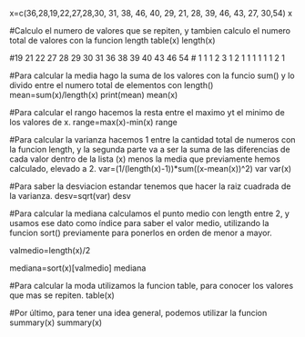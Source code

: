 
x=c(36,28,19,22,27,28,30, 31, 38, 46, 40, 29, 21, 28, 39, 46, 43, 27, 30,54)
x

#Calculo el numero de valores que se repiten, y tambien calculo el numero total de valores con la funcion length
table(x)
length(x)

#19 21 22 27 28 29 30 31 36 38 39 40 43 46 54 
# 1  1  1  2  3  1  2  1  1  1  1  1  1  2  1

#Para calcular la media hago la suma de los valores con la funcio sum() y lo divido entre el numero total de elementos con length()
mean=sum(x)/length(x)
print(mean)
mean(x)

#Para calcular el rango hacemos la resta entre el maximo yt el minimo de los valores de x.
range=max(x)-min(x)
range

#Para calcular la varianza hacemos 1 entre la cantidad total de numeros con la funcion length, y la segunda parte va a ser la suma de las diferencias de cada valor dentro de la lista (x) menos la media que previamente hemos calculado, elevado a 2.
var=(1/(length(x)-1))*sum((x-mean(x))^2)
var
var(x)

#Para saber la desviacion estandar tenemos que hacer la raiz cuadrada de la varianza.
desv=sqrt(var)
desv


#Para calcular la mediana calculamos el punto medio con length entre 2, y usamos ese dato como índice para saber el valor medio, utilizando la funcion sort() previamente para ponerlos en orden de menor a mayor.

valmedio=length(x)/2

mediana=sort(x)[valmedio]
mediana

#Para calcular la moda utilizamos la funcion table, para conocer los valores que mas se repiten.
table(x)

#Por último, para tener una idea general, podemos utilizar la funcion summary(x)
summary(x)

